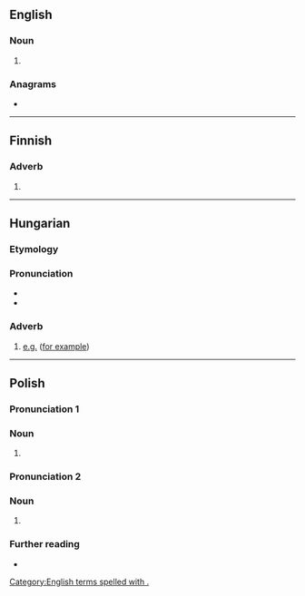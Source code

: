 {{also|pl|Pl|PL|.pl|Pl.}}
==English==

===Noun===
{{head|en|noun}}

# {{abbreviation of|en|plural}}

===Anagrams===
* {{anagrams|en|a=lp|LP|lp}}

[[Category:English terms spelled with .]]

----

==Finnish==

===Adverb===
{{fi-adv}}

# {{abbreviation of|fi|pois lukien||excluding}}

----

==Hungarian==

===Etymology===
{{abbreviation of|hu|például||for example}}

===Pronunciation===
* {{hu-IPA|például}}
* {{audio|hu|Hu-például.ogg|Audio}}

===Adverb===
{{head|hu|adverb}}

# [[e.g.]] ([[for example]])

----

==Polish==

===Pronunciation 1===
{{pl-p|plac}}

===Noun===
{{pl-noun|m-in}}

# {{abbreviation of|pl|plac||t=square (in a town)}}

===Pronunciation 2===
{{pl-p|pluralis}}

===Noun===
{{pl-noun|m-in}}
# {{abbreviation of|pl|pluralis||t=plural number}}
#: {{syn|pl|plur.|lm}}

===Further reading===
* {{R:pl:PWN}}